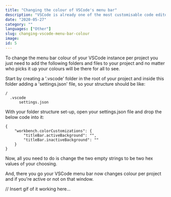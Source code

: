 ```yaml
---
title: "Changing the colour of VSCode's menu bar"
description: "VSCode is already one of the most customisable code editors out there thanks to the plethora of themes and extensions available but did you know you can change the menu bar colour per project? Here's how."
date: "2020-05-27"
category: ""
languages: ["Other"]
slug: changing-vscode-menu-bar-colour
image: 
id: 5
---
```


To change the menu bar colour of your VSCode instance per project you just need to add the following folders and files to your project and no matter who picks it up your colours will be there for all to see.

Start by creating a '.vscode' folder in the root of your project and inside this folder adding a 'settings.json' file, so your structure should be like:

```
/
  .vscode
      settings.json
```

With your folder structure  set-up, open your settings.json file and drop the below code into it:

```
{
    "workbench.colorCustomizations": {
        "titleBar.activeBackground": "",
        "titleBar.inactiveBackground": ""
    }
}
```

Now, all you need to do is change the two empty strings to be two hex values of your choosing. 

And, there you go your VSCode menu bar now changes colour per project and if you're active or not on that window. 

// Insert gif of it working here...